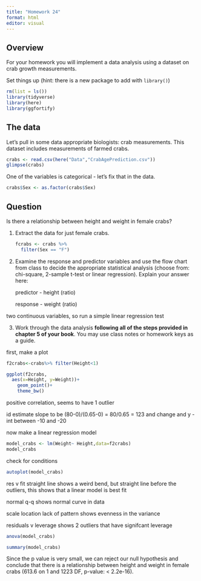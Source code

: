 ```yaml
---
title: "Homework 24"
format: html
editor: visual
---
```


## Overview

For your homework you will implement a data analysis using a dataset on crab growth measurements.

Set things up (hint: there is a new package to add with `library()`)

```r
rm(list = ls())
library(tidyverse)
library(here)
library(ggfortify)
```

## The data

Let's pull in some data appropriate biologists: crab measurements. This dataset includes measurements of farmed crabs.

```r
crabs <- read.csv(here("Data","CrabAgePrediction.csv"))
glimpse(crabs)
```

One of the variables is categorical - let's fix that in the data.

```r
crabs$Sex <- as.factor(crabs$Sex)
```

## Question

Is there a relationship between height and weight in female crabs?

1.  Extract the data for just female crabs.

    ```r
    fcrabs <- crabs %>% 
      filter(Sex == "F")
    ```

2.  Examine the response and predictor variables and use the flow chart from class to decide the appropriate statistical analysis (choose from: chi-square, 2-sample t-test or linear regression). Explain your answer here:

    predictor - height (ratio)

    response - weight (ratio)

two continuous variables, so run a simple linear regression test

3.  Work through the data analysis **following all of the steps provided in chapter 5 of your book**. You may use class notes or homework keys as a guide.

first, make a plot

```r
f2crabs<-crabs%>% filter(Height<1)

ggplot(f2crabs,
  aes(x=Height, y=Weight))+
    geom_point()+
    theme_bw()
```

positive correlation, seems to have 1 outlier

id estimate slope to be (80-0)/(0.65-0) = 80/0.65 = 123 and change and y -int between -10 and -20

now make a linear regression model

```r
model_crabs <- lm(Weight~ Height,data=f2crabs)
model_crabs
```

check for conditions

```r
autoplot(model_crabs)
```

res v fit straight line shows a weird bend, but straight line before the outliers, this shows that a linear model is best fit

normal q-q shows normal curve in data

scale location lack of pattern shows evenness in the variance

residuals v leverage shows 2 outliers that have signifcant leverage

```r
anova(model_crabs)
```

```r
summary(model_crabs)
```

Since the p value is very small, we can reject our null hypothesis and conclude that there is a relationship between height and weight in female crabs (613.6 on 1 and 1223 DF, p-value: \< 2.2e-16).
